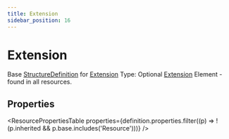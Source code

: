 ```yaml
---
title: Extension
sidebar_position: 16
---
```


# Extension

Base <a href="/docs/api/fhir/resources/structuredefinition">StructureDefinition</a> for <a href="/docs/api/fhir/datatypes/extension">Extension</a> Type: Optional <a href="/docs/api/fhir/datatypes/extension">Extension</a> Element - found in all resources.

<Tabs queryString="section">
<TabItem value="schema" label="Schema" default>


## Properties


<ResourcePropertiesTable properties={definition.properties.filter((p) => !(p.inherited && p.base.includes('Resource')))} />


</TabItem>
  
  
  
  

</Tabs>
